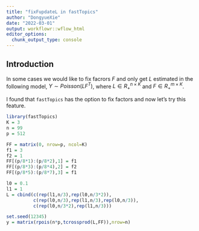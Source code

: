 ```yaml
---
title: "fixFupdateL in fastTopics"
author: "DongyueXie"
date: "2022-03-01"
output: workflowr::wflow_html
editor_options:
  chunk_output_type: console
---
```


## Introduction

In some cases we would like to fix facrors $F$ and only get $L$ estimated in the following model, $Y\sim Poisson(LF^T)$, where $L\in R_+^{n\times K}$ and $F\in R_{+}^{m\times K}$.

I found that `fastTopics` has the option to fix factors and now let's try this feature.


```r
library(fastTopics)
K = 3
n = 99
p = 512

FF = matrix(0, nrow=p, ncol=K)
f1 = 3
f2 = 1
FF[(p/8*1):(p/8*2),1] = f1
FF[(p/8*3):(p/8*4),2] = f2
FF[(p/8*5):(p/8*7),3] = f1

l0 = 0.1
l1 = 1
L = cbind(c(rep(l1,n/3),rep(l0,n/3*2)),
          c(rep(l0,n/3),rep(l1,n/3),rep(l0,n/3)),
          c(rep(l0,n/3*2),rep(l1,n/3)))

set.seed(12345)
y = matrix(rpois(n*p,tcrossprod(L,FF)),nrow=n)
```





